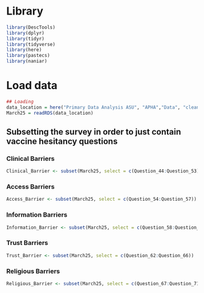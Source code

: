 # Library

```r
library(DescTools)
library(dplyr)
library(tidyr)
library(tidyverse)
library(here)
library(pastecs)
library(naniar)
```

# Load data

```r
## Loading 
data_location = here("Primary Data Analysis ASU", "APHA","Data", "cleandata", "March25.rds")
March25 = readRDS(data_location)

```

## Subsetting the survey in order to just contain vaccine hesitancy questions

### Clinical Barriers
```r
Clinical_Barrier <- subset(March25, select = c(Question_44:Question_53))
```

### Access Barriers
```r
Access_Barrier <- subset(March25, select = c(Question_54:Question_57))
```

### Information Barriers
```r
Information_Barrier <- subset(March25, select = c(Question_58:Question_61))
```

### Trust Barriers
```r
Trust_Barrier <- subset(March25, select = c(Question_62:Question_66))
```

### Religious Barriers
```r
Religious_Barrier <- subset(March25, select = c(Question_67:Question_71))
```
